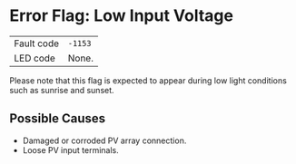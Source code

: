 
# Error Flag: Low Input Voltage

| | |
|---|---|
| Fault code | `-1153` |
| LED code | None. |

Please note that this flag is expected to appear during low light conditions such as sunrise and sunset.

## Possible Causes

- Damaged or corroded PV array connection.
- Loose PV input terminals.

<ContactSupport />
